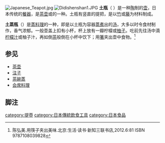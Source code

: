 {{expert|time=2014-10}}
[[File:Japanese_Teapot.jpg|thumb]]
[[File:Didishenshan1.JPG|thumb]]
'''土瓶'''（{{jpn|j=土瓶|hg=どびん|rm=Dobin|f=h}} ）是一种[[陶|陶]]制的[[壶|壶]]，日本传统的[[餐具|餐器]]，是[[茶壶|茶壶]]或{{fact|[[酒壺|酒壺]]}}的一种。土瓶有竖直的提把，是以[[竹|竹]]或[[藤|藤]]为材料制成。

'''土蒸瓶'''（{{jpn|j=土瓶蒸し|hg=どびんむし|rm=Dobinmushi|f=h}}）是[[日本料理|蒸料理]]的一种，即是以土瓶为容器[[蒸|蒸]][[煮|煮]]出的[[汤|汤]]，大多以时令食材制作，香气浓郁。一般壶盖上扣有小杯，杯上放有一瓣柠檬或[[香橙|柚子]]。吃前先往汤中滴[[柠檬汁|柠檬汁]]或柚子汁，再如倒[[茶|茶]]般倒在小杯中饮下；用[[箸|箸]]夹出壶中食物。<ref>陈弘美.用筷子夹出美味.北京:生活·读书·新知三联书店,2012.6:81 ISBN 9787108039828</ref>

==参见==
{{portal|日本}}
*[[茶壶|茶壶]]
*[[注子|注子]]
*[[茶碗蒸|茶碗蒸]]
*[[会席料理|会席料理]]

==脚注==
{{reflist|2}}
{{茶}}
[[category:提壺|category:提壺]]
[[category:日本傳統飲食工具|category:日本傳統飲食工具]]
[[category:日本食品|category:日本食品]]